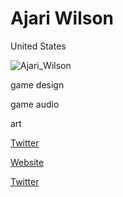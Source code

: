 # Ajari Wilson

<Location>

United States

</Location>

![Ajari_Wilson](./directory_images/Ajari_Wilson_v1.webp)

<Skills>

game design

game audio

art

</Skills>

<Personal>

[Twitter](https://twitter.com/AjariWilson)

</Personal>

<Business>

[Website](http://adversarygames.com/)

[Twitter](https://twitter.com/adversarygames)

</Business>


